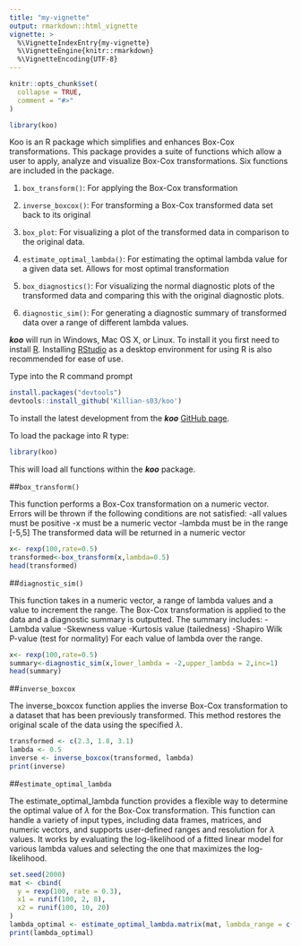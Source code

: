 ```yaml
---
title: "my-vignette"
output: rmarkdown::html_vignette
vignette: >
  %\VignetteIndexEntry{my-vignette}
  %\VignetteEngine{knitr::rmarkdown}
  %\VignetteEncoding{UTF-8}
---
```


```r
knitr::opts_chunk$set(
  collapse = TRUE,
  comment = "#>"
)
```

```r
library(koo)
```


Koo is an R package which simplifies and enhances Box-Cox transformations. This package provides a suite of functions which allow a user to apply, analyze and visualize Box-Cox transformations. Six functions are included in the package.

1. `box_transform()`: For applying the Box-Cox transformation

2. `inverse_boxcox()`: For transforming a Box-Cox transformed data set back to its original

3. `box_plot`: For visualizing a plot of the transformed data in comparison to the original data.

4. `estimate_optimal_lambda()`: For estimating the optimal lambda value for a given data set. Allows for most optimal transformation

5. `box_diagnostics()`: For visualizing the normal diagnostic plots of the transformed data and comparing this with the original diagnostic plots.

6. `diagnostic_sim()`: For generating a diagnostic summary of transformed data over a range of different lambda values.

___koo___ will run in Windows, Mac OS X, or Linux. To install it you first need to install [R](https://cran.r-project.org/). Installing [RStudio](https://www.rstudio.com/) as a desktop environment for using R is also recommended for ease of use.

Type into the R command prompt
```r
install.packages("devtools")
devtools::install_github('Killian-s03/koo')
```

To install the latest development from the ___koo___  [GitHub page](https://github.com/Killian-s03/koo). 

To load the package into R type:

```r
library(koo)
```


This will load all functions within the ___koo___ package.

##`box_transform()`

This function performs a Box-Cox transformation on a numeric vector. Errors will be thrown if the following conditions are not satisfied:
          -all values must be positive
          -x must be a numeric vector
          -lambda must be in the range [-5,5]
The transformed data will be returned in a numeric vector
    
```r
x<- rexp(100,rate=0.5)
transformed<-box_transform(x,lambda=0.5)
head(transformed)
```


##`diagnostic_sim()`

This function takes in a numeric vector, a range of lambda values and a value to increment the range.
The Box-Cox transformation is applied to the data and a diagnostic summary is outputted.
The summary includes:  -Lambda value
                       -Skewness value
                       -Kurtosis value (tailedness)
                       -Shapiro Wilk P-value (test for normality)
For each value of lambda over the range.

```r
x<- rexp(100,rate=0.5)
summary<-diagnostic_sim(x,lower_lambda = -2,upper_lambda = 2,inc=1)
head(summary)
```

##`inverse_boxcox`

The inverse_boxcox function applies the inverse Box-Cox transformation to a dataset that has been previously transformed. This method restores the original scale of the data using the specified $\lambda$.

```r
transformed <- c(2.3, 1.8, 3.1)
lambda <- 0.5
inverse <- inverse_boxcox(transformed, lambda)
print(inverse)
```

##`estimate_optimal_lambda`

The estimate_optimal_lambda function provides a flexible way to determine the optimal value of $\lambda$ for the Box-Cox transformation. This function can handle a variety of input types, including data frames, matrices, and numeric vectors, and supports user-defined ranges and resolution for $\lambda$ values.
It works by evaluating the log-likelihood of a fitted linear model for various lambda values and selecting the one that maximizes the log-likelihood.

```r
set.seed(2000)
mat <- cbind(
  y = rexp(100, rate = 0.3),
  x1 = runif(100, 2, 8),
  x2 = runif(100, 10, 20)
)
lambda_optimal <- estimate_optimal_lambda.matrix(mat, lambda_range = c(-2, 2), resolution = 100)
print(lambda_optimal)
```

